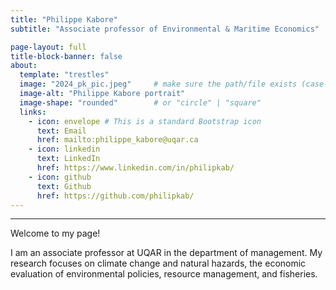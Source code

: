 ```yaml
---
title: "Philippe Kabore"
subtitle: "Associate professor of Environmental & Maritime Economics"

page-layout: full
title-block-banner: false
about:
  template: "trestles"
  image: "2024_pk_pic.jpeg"     # make sure the path/file exists (case-sensitive)
  image-alt: "Philippe Kabore portrait"
  image-shape: "rounded"        # or "circle" | "square"
  links:
    - icon: envelope # This is a standard Bootstrap icon
      text: Email
      href: mailto:philippe_kabore@uqar.ca
    - icon: linkedin
      text: LinkedIn
      href: https://www.linkedin.com/in/philipkab/
    - icon: github
      text: Github
      href: https://github.com/philipkab/
---
```


------------------------------------------------------------------------

Welcome to my page!

I am an associate professor at UQAR in the department of management. My research focuses on climate change and natural hazards, the economic evaluation of environmental policies, resource management, and fisheries.
